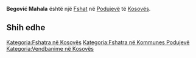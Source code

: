 {{Fshat në Kosovës
 | Emri                = Begović Mahala
| srp_N_name = Begović Mahala
| srp_N_FULL_NAME_RO = Begović Mahala
| srp_N_FULL_NAME_ND_RO = Begovic Mahala
| srp_N_SORT_NAME_RG = BEGOVICMAHALA
| srp_N_FULL_NAME_RG = Begović Mahala
| srp_N_FULL_NAME_ND_RG = Begovic Mahala

 | Emri (Rasa dhanore) = 
 | Figura              = 
 | Shteti              = Kosovo
 | Komuna              = Podujevë
 | Kodi postar         = 
 | Sipërfaqja          = 

 | Popullsia           = 

 | Regj. i popullsisë  = 
 | Dend. e popullsisë  = 
 | Faqja zyrtare       = 
 <!--- Koordinatat ----> 
 | Gjerësia            = 42.801834
 | Gjatësia            = 21.220182
 | Lartësia            = 
}}
'''Begović Mahala''' është një [[Fshat]] në [[Podujevë]] të [[Kosovës]].

<!-- == Gjeografia == -->
<!-- == Historia == -->
<!-- == Demografia == -->
== Shih edhe ==
{{Komuna Podujevë}}
{{Kosovo-Administrata-Cung}}

[[Kategoria:Fshatra në Kosovës]]
[[Kategoria:Fshatra në Kommunes Podujevë]]
[[Kategoria:Vendbanime në Kosovës]]